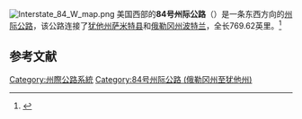 {{About|位于美国西部的84号州际公路|位于美国东部，且具有相同编号的州际公路|84号州际公路 (宾夕法尼亚州至马萨诸塞州)}}
[[File:Interstate_84_W_map.png|thumb]]
美国西部的'''84号州际公路'''（{{lang-en|'''Interstate 84'''}}）是一条东西方向的[[州际公路系统|州际公路]]，该公路连接了[[犹他州|犹他州]][[萨米特县_(犹他州)|萨米特县]]和[[俄勒冈州|俄勒冈州]][[波特兰_(俄勒冈州)|波特兰]]，全长769.62英里。<ref>{{Cite web|url=http://www.fhwa.dot.gov/reports/routefinder/table1.htm|title=Main Routes of the Dwight D. Eisenhower National System Of Interstate and Defense Highways as of October 31, 2002|publisher=美国运输部|accessdate=2015-03-02|archive-date=2013-08-22|archive-url=https://www.webcitation.org/6J4CRTzty?url=http://www.fhwa.dot.gov/reports/routefinder/table1.htm|dead-url=no}}</ref>

== 参考文献 ==
{{Reflist}}

{{州際公路系統}}

[[Category:州際公路系統|Category:州際公路系統]]
[[Category:84号州际公路_(俄勒冈州至犹他州)|Category:84号州际公路 (俄勒冈州至犹他州)]]